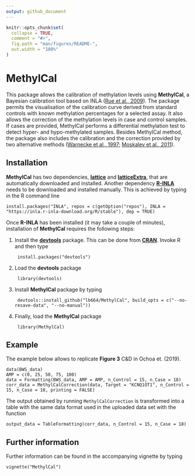 ```yaml
---
output: github_document
---
```


<!-- README.md is generated from README.Rmd. Please edit that file -->

```r
knitr::opts_chunk$set(
  collapse = TRUE,
  comment = "#>",
  fig.path = "man/figures/README-",
  out.width = "100%"
)
```
# MethylCal

This package allows the calibration of methylation levels using **MethylCal**, a Bayesian calibration tool based on INLA ([Rue et al., 2009](https://doi.org/10.1111/j.1467-9868.2008.00700.x)). The package permits the visualisation of the calibration curve derived from standard controls with known methylation percentages for a selected assay. It also allows the correction of the methylation levels in case and control samples. If cases are provided, MethylCal performs a differential methylation test to detect hyper- and hypo-methylated samples. Besides MethylCal method, the package also includes the calibration and the correction provided by two alternative methods ([Warnecke et al., 1997](https://www.ncbi.nlm.nih.gov/pmc/articles/PMC147052/); [Moskalev et al., 2011](https://www.ncbi.nlm.nih.gov/pubmed/21486748)).

## Installation

**MethylCal** has two dependencies, [**lattice**](https://cran.r-project.org/web/packages/lattice/index.html) and [**latticeExtra**](https://cran.r-project.org/web/packages/latticeExtra/index.html), that are automatically downloaded and installed. Another dependency [**R-INLA**](http://www.r-inla.org/) needs to be downloaded and installed manually. This is achieved by typing in the R command line

    install.packages("INLA", repos = c(getOption("repos"), INLA = "https://inla.r-inla-download.org/R/stable"), dep = TRUE)

Once **R-INLA** has been installed (it may take a couple of minutes), installation of **MethylCal** requires the following steps:

1. Install the [**devtools**](https://github.com/r-lib/devtools) package. This can be done from [**CRAN**](https://cran.r-project.org/). Invoke R and then type

        install.packages("devtools")

1. Load the **devtools** package

        library(devtools)

1. Install **MethylCal** package by typing

        devtools::install_github("lb664/MethylCal", build_opts = c("--no-resave-data", "--no-manual"))

1. Finally, load the **MethylCal** package

        library(MethylCal)


## Example

The example below allows to replicate **Figure 3** C&D in Ochoa et. (2019).
    
    data(BWS_data)
    AMP = c(0, 25, 50, 75, 100)
    data = Formatting(BWS_data, AMP = AMP, n_Control = 15, n_Case = 18)
    corr_data = MethylCalCorrection(data, Target = "KCNQ1OT1", n_Control = 15, n_Case = 18, printing = FALSE)

The output obtained by running `MethylCalCorrection` is transformed into a table with the same data format used in the uploaded data set with the function

    output_data = TableFormatting(corr_data, n_Control = 15, n_Case = 18)

## Further information

Further information can be found in the accompanying vignette by typing

    vignette("MethylCal")
